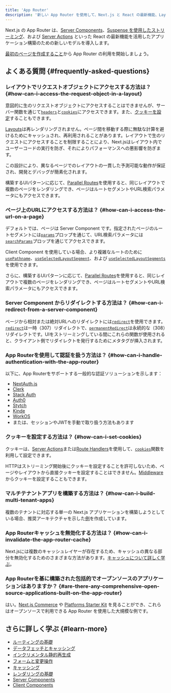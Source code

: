 ```yaml
---
title: 'App Router'
description: '新しい App Router を使用して、Next.js と React の最新機能、Layouts、Server Components、Suspense などを活用しましょう。'
---
```


Next.js の App Router は、[Server Components](/docs/app/building-your-application/rendering/server-components)、[Suspense を使用したストリーミング](/docs/app/building-your-application/routing/loading-ui-and-streaming#streaming-with-suspense)、および [Server Actions](/docs/app/building-your-application/data-fetching/server-actions-and-mutations) といった React の最新機能を活用したアプリケーション構築のための新しいモデルを導入します。

[最初のページを作成すること](https://codesandbox.io/s/nextjs-app-router-getting-started-example-05u8z0)から App Router の利用を開始しましょう。

## よくある質問 {#frequently-asked-questions}

### レイアウトでリクエストオブジェクトにアクセスする方法は？ {#how-can-i-access-the-request-object-in-a-layout}

意図的に生のリクエストオブジェクトにアクセスすることはできませんが、サーバー関数を通じて[`headers`](/docs/app/api-reference/functions/headers)と[`cookies`](/docs/app/api-reference/functions/cookies)にアクセスできます。また、[クッキーを設定](#how-can-i-set-cookies)することもできます。

[Layouts](/docs/app/building-your-application/routing/layouts-and-templates#layouts)は再レンダリングされません。ページ間を移動する際に無駄な計算を避けるためにキャッシュされ、再利用されることがあります。レイアウトで生のリクエストにアクセスすることを制限することにより、Next.jsはレイアウト内でユーザーコードの実行を防ぎ、それによりパフォーマンスへの悪影響を防ぎます。

この設計により、異なるページでのレイアウトの一貫した予測可能な動作が保証され、開発とデバッグが簡素化されます。

構築するUIパターンに応じて、[Parallel Routes](/docs/app/building-your-application/routing/parallel-routes)を使用すると、同じレイアウトで複数のページをレンダリングでき、ページはルートセグメントやURL検索パラメータにもアクセスできます。

### ページ上のURLにアクセスする方法は？ {#how-can-i-access-the-url-on-a-page}

デフォルトでは、ページは Server Component です。指定されたページのルートセグメントには[`params`](/docs/app/api-reference/file-conventions/page#params-optional)プロップを通じて、URL検索パラメータには[`searchParams`](/docs/app/api-reference/file-conventions/page#searchparams-optional)プロップを通じてアクセスできます。

Client Component を使用している場合、より複雑なルートのために [`usePathname`](/docs/app/api-reference/functions/use-pathname)、[`useSelectedLayoutSegment`](/docs/app/api-reference/functions/use-selected-layout-segment)、および [`useSelectedLayoutSegments`](/docs/app/api-reference/functions/use-selected-layout-segments) を使用できます。

さらに、構築するUIパターンに応じて、[Parallel Routes](/docs/app/building-your-application/routing/parallel-routes)を使用すると、同じレイアウトで複数のページをレンダリングでき、ページはルートセグメントやURL検索パラメータにもアクセスできます。

### Server Component からリダイレクトする方法は？ {#how-can-i-redirect-from-a-server-component}

ページから相対または絶対URLへのリダイレクトには[`redirect`](/docs/app/api-reference/functions/redirect)を使用できます。[`redirect`](/docs/app/api-reference/functions/redirect)は一時（307）リダイレクトで、[`permanentRedirect`](/docs/app/api-reference/functions/permanentRedirect)は永続的な（308）リダイレクトです。UIをストリーミングしている間にこれらの関数が使用されると、クライアント側でリダイレクトを発行するためにメタタグが挿入されます。

### App Routerを使用して認証を扱う方法は？ {#how-can-i-handle-authentication-with-the-app-router}

以下に、App Routerをサポートする一般的な認証ソリューションを示します：

- [NextAuth.js](https://next-auth.js.org/configuration/nextjs#in-app-router)
- [Clerk](https://clerk.com/docs/quickstarts/nextjs)
- [Stack Auth](https://docs.stack-auth.com/getting-started/setup)
- [Auth0](https://github.com/auth0/nextjs-auth0#app-router)
- [Stytch](https://stytch.com/docs/example-apps/frontend/nextjs)
- [Kinde](https://kinde.com/docs/developer-tools/nextjs-sdk/)
- [WorkOS](https://workos.com/docs/user-management)
- または、セッションやJWTを手動で取り扱う方法もあります

### クッキーを設定する方法は？ {#how-can-i-set-cookies}

クッキーは、[Server Actions](/docs/app/building-your-application/data-fetching/server-actions-and-mutations#cookies)または[Route Handlers](/docs/app/building-your-application/routing/route-handlers)を使用して、[`cookies`](/docs/app/api-reference/functions/cookies)関数を利用して設定できます。

HTTPはストリーミング開始後にクッキーを設定することを許可しないため、ページやレイアウトから直接クッキーを設定することはできません。[Middleware](/docs/app/building-your-application/routing/middleware#using-cookies)からクッキーを設定することもできます。

### マルチテナントアプリを構築する方法は？ {#how-can-i-build-multi-tenant-apps}

複数のテナントに対応する単一の Next.js アプリケーションを構築しようとしている場合、推奨アーキテクチャを示した[例](https://vercel.com/templates/next.js/platforms-starter-kit)を作成しています。

### App Routerキャッシュを無効化する方法は？ {#how-can-i-invalidate-the-app-router-cache}

Next.jsには複数のキャッシュレイヤーが存在するため、キャッシュの異なる部分を無効化するためのさまざまな方法があります。[キャッシュについて詳しく学ぶ](/docs/app/building-your-application/caching)。

### App Routerを基に構築された包括的でオープンソースのアプリケーションはありますか？ {#are-there-any-comprehensive-open-source-applications-built-on-the-app-router}

はい。[Next.js Commerce](https://vercel.com/templates/next.js/nextjs-commerce) や [Platforms Starter Kit](https://vercel.com/templates/next.js/platforms-starter-kit) を見ることができ、これらはオープンソースで利用できる App Router を使用した大規模な例です。

## さらに詳しく学ぶ {#learn-more}

- [ルーティングの基礎](/docs/app/building-your-application/routing)
- [データフェッチとキャッシング](/docs/app/building-your-application/data-fetching/fetching)
- [インクリメンタル静的再生成](/docs/app/building-your-application/data-fetching/incremental-static-regeneration)
- [フォームと変更操作](/docs/app/building-your-application/data-fetching/server-actions-and-mutations)
- [キャッシング](/docs/app/building-your-application/caching)
- [レンダリングの基礎](/docs/app/building-your-application/rendering)
- [Server Components](/docs/app/building-your-application/rendering/server-components)
- [Client Components](/docs/app/building-your-application/rendering/client-components)
